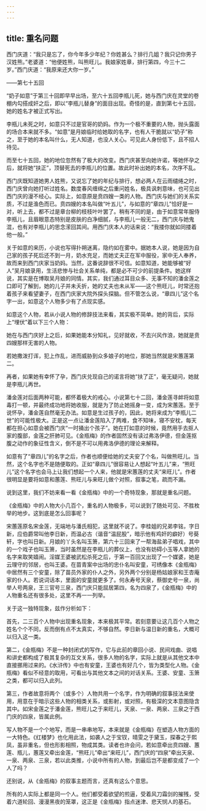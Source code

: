 ```yaml
---
---
---
```

title: 重名问题
---




西门庆道：“我只是忘了，你今年多少年纪？你姓甚么？排行几姐？我只记你男子汉姓熊。”老婆道：“他便姓熊，叫熊旺儿。我娘家姓章，排行第四，今三十二岁。”西门庆道：“我原来还大你一岁。”

——第七十五回

“奶子如意”于第三十回即早早出场，至六十五回李瓶儿死，她与西门庆在灵堂的卷棚内勾搭成奸之后，即以“李瓶儿替身”的面目出现。奇怪的是，直到第七十五回，她的姓名才被正式写出。

李瓶儿未死之时，如意只不过是官哥的奶妈。作为一个极不重要的人物，抛头露面的场合本来就不多。“如意”是月娘临时给她取的名字，也有人干脆就以“奶子”称之，至于她的本名叫什么，无人知道，也没人关心。可见此人身份低下，且不招人待见。

而至七十五回，她的地位忽然有了极大的改变。西门庆甚至向她许诺，等她怀孕之后，就将她“扶正”，顶替死去的李瓶儿的位置。故此时补出她的本名，次序不乱。

西门庆既知道她男人姓熊，又说忘了她的年纪与排行，想必两人在云雨缱绻之时，西门庆曾向她打听过姓名。数度春风缠绵之后重问姓名，极具讽刺意味，也可见出西门庆的漫不经心。实际上，如意原是贲四嫂一类的人物。西门庆与她们的关系实质，不过是渔色而已。贲四嫂的本名叫做“叶五儿”，与如意的“章四儿”恰好是一对，听上去，都不过是章台柳的枝枝叶叶罢了。稍有不同的是，由于如意常年服侍李瓶儿，且眉眼意态特别是皮肤的白净细腻，与李瓶儿一般无二，西门庆与她鬼混，也有对李瓶儿的思念潆回其间。用西门庆本人的话来说：“我搂你就如同搂着他一般。”

关于如意的来历，小说也写得扑朔迷离，隐约如在雾中。据她本人说，她是因为自己家的孩子死后还不到一月，奶水充足，而她丈夫正在军中服役，家中无人奉养，故而来到西门庆家当奶妈。当然，这番说辞很不可信。如意知道，她能够被“好人”吴月娘录用，生活悲惨与社会关系单纯，都是必不可少的前提条件。她这样说，其实是在博取吴月娘的同情。其实，我们通过耳目众多、无事不知的潘金莲之口即可了解到，她的儿子并未夭折，她的丈夫也未从军——这个熊旺儿，时常还抱着孩子来看望妻子，在西门庆家大院外探头探脑。但不管怎么说，“章四儿”这个名字一出，如意这个人物多少有了点现实感。

如意这个人物，若从小说人物的修辞技法来看，其实极不简单。她的背后，实际上“埋伏”着以下三个人物：

她在与西门庆好上之后，如果她能本分知礼，见好就收，不去兴风作浪，她就是贲四嫂那样无害的人物。

若她撒泼打诨，犯上作乱，进而威胁到众多娘子的地位，那她当然就是宋蕙莲第二。

再者，如果她有幸怀了孕，西门庆兑现自己的诺言将她“扶了正”，毫无疑问，她就是李瓶儿再世。

潘金莲对后面两种可能，都怀着极大的戒心。小说第七十二回，潘金莲寻衅将如意毒打一顿，并最终成功地将她收服，就是为了防止她摇身一变，成为宋蕙莲。至于说怀孕，潘金莲自然毫无办法。如意是生过孩子的，因此，她将来成为“李瓶儿二世”的可能性极大。正是这一点让潘金莲陷入了两难，食不知味，寝不安枕，每天都在担心如意会被西门庆“一时捅出个孩子”。她在打如意的时候，竟然用手去抠人家的腹部，金莲之肝肺可见。《金瓶梅》的作者固然没有读过弗洛伊德，但金莲抠腹之动作的象征性含义，倒不是不可以用弗洛伊德的理论来解释。

如意有了“章四儿”的名字之后，作者也顺便给她的丈夫安了个名，叫做熊旺儿。当然，这个名字也不是随便取的。正如“章四儿”很容易让人想起“叶五儿”来，“熊旺儿”这个名字也会马上让我们想起一个人来，他就是宋蕙莲的丈夫“来旺儿”。作者很明显是要将如意和蕙莲、熊旺儿与来旺儿做个对照，叙事之笔，疏而不漏。

说到这里，我们不妨来看一看《金瓶梅》中的一个奇特现象，那就是重名问题。

《金瓶梅》中的人物大小几百个，重名的人物极多，可以说到了随处可见、不胜枚举的地步。这到底是怎么回事呢？

宋蕙莲原名宋金莲，无端地与潘氏相犯，这里就不说了。李桂姐的兄弟李铭，字日新，应伯爵常叫他李日新，而温必古（谐音“温屁股”，暗示他有鸡奸的癖好）号葵轩，字也叫日新。月娘的丫头名叫玉箫，第六十三回来了一帮海盐弟子唱戏，其中的一个戏子也叫玉箫，当时虽然是在李瓶儿的葬仪上，也没有妨碍小玉等人拿她的名字来取笑嬉闹。淫媒王婆被武松杀死之后，于第一百回又出现了一个媒婆，她是云理守的邻居，也叫王婆。在苗青案中出场的忠仆名叫安童，可绣像本《金瓶梅》中居然有三个安童，除了苗员外家的仆人之外，另外两个分别是杨姑娘家和王杏庵家的仆人。若说词话本，里面的安童就更多了。何永寿号天泉，蔡御史号一泉，尚举人号两泉，王三官号三泉，西门庆只能屈居第四，名为四泉了，《金瓶梅》中的人物重名还有很多处，这里不再一一列举。

关于这一独特现象，兹作分析如下：

首先，二三百个人物中出现重名现象，本来极其平常。若刻意要让这几百个人物之姓名个个不同，反而倒有点不太真实，不够自然。李日新与温日新的重名，大概可以归入这一类。

第二，《金瓶梅》不是一种封闭式的写作，它与此前的章回小说、民间戏曲、说唱和讲史都构成了极其复杂的互文关系，很多人物的名字，实际上就是从其他文本中直接挪用过来的。《水浒传》中也有安童，王婆也有好几个，皆为类型化人物。《金瓶梅》看似不经意的取用，可看出与其他文本之间的对话关系。王婆、安童、玉箫之类，都可以归入此列。

第三，作者故意将两个（或多个）人物共用一个名字，作为明确的叙事技法来使用，用意在于暗示这些人物的相类关系，或影射，或对照，有极深的文本意图隐含其中。如宋金莲之于潘金莲，熊旺儿之于来旺儿，天泉、一泉、两泉、三泉之于西门庆的四泉，皆属此例。

写人物不是一个个地写，而是一串串地写，本来就是《金瓶梅》在塑造人物方面的一大特色。《红楼梦》也化用此法，如袭人之于宝钗，晴雯之于黛玉，探春之于熙凤，虽非重名，但也形影相照，物成其类。读者也许会问，若如意牵出贲四嫂、蕙莲、瓶儿，蕙莲又牵出金莲，“熊旺儿”牵出“来旺儿”，西门庆的“四泉”牵出天泉、一泉、两泉、三泉，若以此类推，小说中所有的人物，到最后岂不是都变成了一个人了吗？

还别说，从《金瓶梅》的叙事主题而言，还真有这么个意思。

所有的人实际上都是同一个人。他们都受着欲望的煎逼，受着风刀霜剑的摧残，受着六道轮回、漫漫黑夜的笼罩，这正是《金瓶梅》指点迷津、悲天悯人的基石。